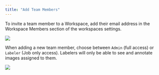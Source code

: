 ```yaml
---
title: "Add Team Members"
---
```


To invite a team member to a Workspace, add their email address in the Workspace Members section of the workspaces settings.

![](/images/workspaces/Screen%20Shot%202021-08-04%20at%2011.51.03%20AM.png)

When adding a new team member, choose between `Admin` (full access) or `Labeler` (Job only access). Labelers will only be able to see and annotate images assigned to them.

![](/images/workspaces/Screen%20Shot%202023-02-01%20at%2012.31.00%20PM.png)